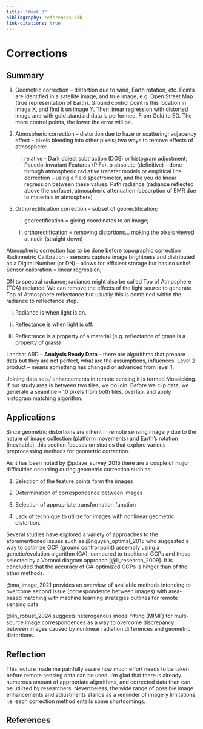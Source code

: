 ```yaml
---
title: "Week 3"
bibliography: references.bib
link-citations: true
---
```


# Corrections {.unnumbered}

## Summary

1.  Geometric correction -- distortion due to wind, Earth rotation, etc. Points are identified in a satellite image, and true image, e.g. Open Street Map (true representation of Earth). Ground control point is this location in image X, and find it on image Y. Then linear regression with distorted image and with gold standard data is performed. From Gold to EO. The more control points, the lower the error will be.

2.  Atmospheric correction -- distortion due to haze or scattering; adjacency effect -- pixels bleeding into other pixels; two ways to remove effects of atmosphere:

    i)  relative - Dark object subtraction (DOS) or histogram adjustment; Psuedo-invariant Features (PIFs). o absolute (definitive) -- done through atmospheric radiative transfer models or empirical line correction -- using a field spectrometer, and the you do linear regression between these values. Path radiance (radiance reflected above the surface), atmospheric attenuation (absorption of EMR due to materials in atmosphere)

3.  Orthorectification correction -- subset of georectification;

    i)  georectification = giving coordinates to an image;

    ii) orthorectification = removing distortions... making the pixels viewed at nadir (straight down)

Atmospheric correction has to be done before topographic correction Radiometric Calibration - sensors capture image brightness and distributed as a Digital Number (or DN) - allows for efficient storage but has no units! Sensor calibration = linear regression;

DN to spectral radiance; radiance might also be called Top of Atmosphere (TOA) radiance. We can remove the effects of the light source to generate Top of Atmosphere reflectance but usually this is combined within the radiance to reflectance step.

i)  Radiance is when light is on.

ii) Reflectance is when light is off.

iii) Reflectance is a property of a material (e.g. reflectance of grass is a property of grass)

Landsat ARD -- **Analysis Ready Data** -- there are algorithms that prepare data but they are not perfect, what are the assumptions, influences. Level 2 product -- means something has changed or advanced from level 1.

Joining data sets/ enhancements in remote sensing it is termed Mosaicking. If our study area is between two tiles, we do join. Before we clip data, we generate a seamline -- 10 pixels from both tiles, overlap, and apply histogram matching algorithm.

## Applications

Since geometric distortions are inherit in remote sensing imagery due to the nature of image collection (platform movements) and Earth's rotation (inevitable), this section focuses on studies that explore various preprocessing methods for geometric correction.

As it has been noted by @pdave_survey_2015 there are a couple of major difficulties occurring during geometric correction such as:

1.  Selection of the feature points form the images

2.  Determination of correspondence between images

3.  Selection of appropriate transformation function

4.  Lack of technique to utilize for images with nonlinear geometric distortion.

Several studies have explored a variety of approaches to the aforementioned issues such as @nguyen_optimal_2015 who suggested a way to optimize GCP (ground control point) assembly using a genetic/evolution algorithm (GA), compared to traditional GCPs and those selected by a Voronoi diagram approach [@li_research_2009]. It is concluded that the accuracy of GA-optimized GCPs is hihger than of the other methods.

@ma_image_2021 provides an overview of available methods intending to overcome second issue (correspondence between images) with area-based matching with machine learning strategies outlines for remote sensing data.

@lin_robust_2024 suggests heterogenous model fitting (MIMF) for multi-source image correspondences as a way to overcome discrepancy between images caused by nonlinear radiation differences and geometric distortions.

## Reflection

This lecture made me painfully aware how much effort needs to be taken before remote sensing data can be used. I'm glad that there is already numerous amount of appropriate algorithms, and corrected data than can be utilized by researchers. Nevertheless, the wide range of possible image enhancements and adjustments stands as a reminder of imagery limitations, i.e. each correction method entails some shortcomings.

## References

::: {#refs}
:::
